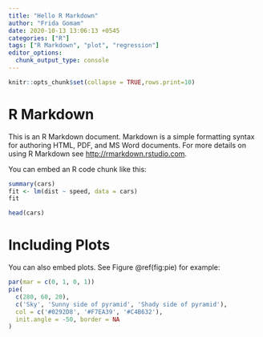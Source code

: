 ```yaml
---
title: "Hello R Markdown"
author: "Frida Gomam" 
date: 2020-10-13 13:06:13 +0545
categories: ["R"]
tags: ["R Markdown", "plot", "regression"]
editor_options: 
  chunk_output_type: console
---
```


```r
knitr::opts_chunk$set(collapse = TRUE,rows.print=10)
```

# R Markdown

This is an R Markdown document. Markdown is a simple formatting syntax for authoring HTML, PDF, and MS Word documents. For more details on using R Markdown see <http://rmarkdown.rstudio.com>.

You can embed an R code chunk like this:

```r
summary(cars)
fit <- lm(dist ~ speed, data = cars)
fit
```

```r
head(cars)
```


# Including Plots

You can also embed plots. See Figure \@ref(fig:pie) for example:

```r
par(mar = c(0, 1, 0, 1))
pie(
  c(280, 60, 20),
  c('Sky', 'Sunny side of pyramid', 'Shady side of pyramid'),
  col = c('#0292D8', '#F7EA39', '#C4B632'),
  init.angle = -50, border = NA
)
```
